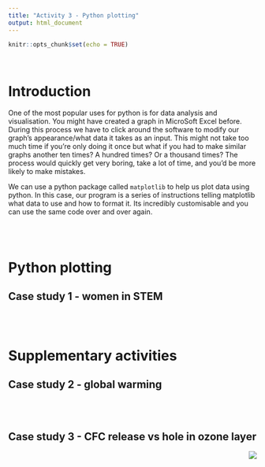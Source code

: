 ```yaml
---
title: "Activity 3 - Python plotting"
output: html_document
---
```


```r
knitr::opts_chunk$set(echo = TRUE)
```

<br>

# Introduction

One of the most popular uses for python is for data analysis and visualisation. You might have created a graph in MicroSoft Excel before. During this process we have to click around the software to modify our graph's appearance/what data it takes as an input. This might not take too much time if you're only doing it once but what if you had to make similar graphs another ten times? A hundred times? Or a thousand times? The process would quickly get very boring, take a lot of time, and you'd be more likely to make mistakes. 

We can use a python package called `matplotlib` to help us plot data using python. In this case, our program is a series of instructions telling matplotlib what data to use and how to format it. Its incredibly customisable and you can use the same code over and over again. 

<br> 
<br>

# Python plotting

## Case study 1 - women in STEM




<br>
<br>

# Supplementary activities

## Case study 2 - global warming

<br>
<br>

## Case study 3 - CFC release vs hole in ozone layer

<img src="./images/logo.png" style="float: right;"/>
